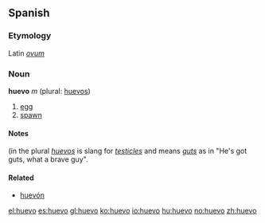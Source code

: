 == Spanish ==
===Etymology===
Latin ''[[ovum]]''

=== Noun ===
'''huevo''' ''m'' (plural: [[huevos]])

# [[egg]]
# [[spawn]]

====Notes====
(in the plural ''[[huevos]]'' is slang for ''[[testicle]]s'' and means ''[[gut]]s'' as in "He's got guts, what a brave guy".

====Related====
*[[huevón]]

[[el:huevo]]
[[es:huevo]]
[[gl:huevo]]
[[ko:huevo]]
[[io:huevo]]
[[hu:huevo]]
[[no:huevo]]
[[zh:huevo]]